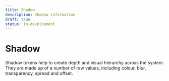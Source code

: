 ```yaml
---
title: Shadow
description: Shadow information
draft: true
status: in-development
---
```


# Shadow

Shadow tokens help to create depth and visual hierarchy across the system. They are made up of a number of raw values, including colour, blur, transparency, spread and offset.

<ShadowTable />
